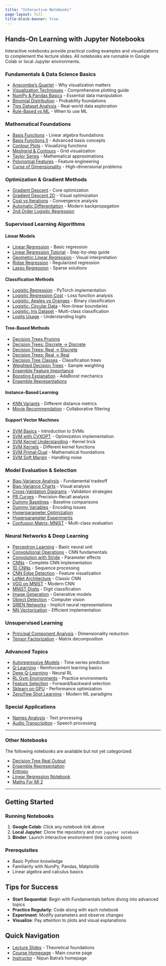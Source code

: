 ```yaml
---
title: "Interactive Notebooks"
page-layout: full
title-block-banner: true
---
```


## Hands-On Learning with Jupyter Notebooks

Interactive notebooks provide practical coding examples and visualizations to complement the lecture slides. All notebooks are runnable in Google Colab or local Jupyter environments.

### Fundamentals & Data Science Basics

- [Anscombe's Quartet](notebooks/anscombe.ipynb) - Why visualization matters
- [Visualization Techniques](notebooks/visualisation.ipynb) - Comprehensive plotting guide
- [NumPy & Pandas Basics](notebooks/numpy-pandas-basics.ipynb) - Essential data manipulation
- [Binomial Distribution](notebooks/binomial.ipynb) - Probability foundations
- [Tips Dataset Analysis](notebooks/tips.ipynb) - Real-world data exploration
- [Rule-Based vs ML](notebooks/rule-based-vs-ml.ipynb) - When to use ML

### Mathematical Foundations

- [Basis Functions](notebooks/basis.ipynb) - Linear algebra foundations
- [Basis Functions II](notebooks/basis2.ipynb) - Advanced basis concepts
- [Contour Plots](notebooks/contour.ipynb) - Visualizing functions
- [Meshgrid & Contours](notebooks/meshgrid-contour-explanation.ipynb) - Grid visualization
- [Taylor Series](notebooks/taylor-series.ipynb) - Mathematical approximations
- [Polynomial Features](notebooks/polynomial-features.ipynb) - Feature engineering
- [Curse of Dimensionality](notebooks/curse-dimensionality.ipynb) - High-dimensional problems

### Optimization & Gradient Methods

- [Gradient Descent](notebooks/gradient-descent.ipynb) - Core optimization
- [Gradient Descent 2D](notebooks/gradient-descent-2d.ipynb) - Visual optimization
- [Cost vs Iterations](notebooks/cost-iteration-notebook.ipynb) - Convergence analysis
- [Automatic Differentiation](notebooks/autodiff.ipynb) - Modern backpropagation
- [2nd Order Logistic Regression](notebooks/logistic-torch-second-order.ipynb)

### Supervised Learning Algorithms

#### Linear Models
- [Linear Regression](notebooks/linear-regression.ipynb) - Basic regression
- [Linear Regression Tutorial](notebooks/lin-reg-tutorial.ipynb) - Step-by-step guide
- [Geometric Linear Regression](notebooks/geometric-linear-regression.ipynb) - Visual interpretation
- [Ridge Regression](notebooks/ridge.ipynb) - Regularized regression
- [Lasso Regression](notebooks/lasso-regression.ipynb) - Sparse solutions

#### Classification Methods
- [Logistic Regression](notebooks/logistic-regression-torch.ipynb) - PyTorch implementation
- [Logistic Regression Cost](notebooks/logistic-regression-cost.ipynb) - Loss function analysis
- [Logistic: Apples vs Oranges](notebooks/logistic-apple-oranges.ipynb) - Binary classification
- [Logistic: Circular Data](notebooks/logistic-circular.ipynb) - Non-linear boundaries
- [Logistic: Iris Dataset](notebooks/logistic-iris.ipynb) - Multi-class classification
- [Logits Usage](notebooks/logits-usage.ipynb) - Understanding logits

#### Tree-Based Methods
- [Decision Trees Pruning](notebooks/dt-pruning.ipynb)
- [Decision Trees: Discrete → Discrete](notebooks/decision-tree-discrete-input-discrete-output.ipynb)
- [Decision Trees: Real → Discrete](notebooks/decision-tree-real-input-discrete-output.ipynb)
- [Decision Trees: Real → Real](notebooks/decision-tree-real-input-real-output.ipynb)
- [Decision Tree Classes](notebooks/classes-tree.ipynb) - Classification trees
- [Weighted Decision Trees](notebooks/dt-weighted.ipynb) - Sample weighting
- [Ensemble Feature Importance](notebooks/ensemble-feature-importance.ipynb)
- [Boosting Explanation](notebooks/boosting-explanation.ipynb) - AdaBoost mechanics
- [Ensemble Representations](notebooks/ensemble-representation.ipynb)

#### Instance-Based Learning
- [KNN Variants](notebooks/knn-variants.ipynb) - Different distance metrics
- [Movie Recommendation](notebooks/movie-recommendation-knn-mf.ipynb) - Collaborative filtering

#### Support Vector Machines
- [SVM Basics](notebooks/svm.ipynb) - Introduction to SVMs
- [SVM with CVXOPT](notebooks/svm-cvxopt.ipynb) - Optimization implementation
- [SVM Kernel Understanding](notebooks/svm-kernel-understanding.ipynb) - Kernel trick
- [SVM Kernels](notebooks/svm-kernel.ipynb) - Different kernel functions
- [SVM Primal-Dual](notebooks/svm-primal-dual.ipynb) - Mathematical foundations
- [SVM Soft Margin](notebooks/svm-soft-margin.ipynb) - Handling noise

### Model Evaluation & Selection

- [Bias-Variance Analysis](notebooks/bias-variance.ipynb) - Fundamental tradeoff
- [Bias-Variance Charts](notebooks/bias-variance-charts.ipynb) - Visual analysis
- [Cross-Validation Diagrams](notebooks/cross-validation-diagrams.ipynb) - Validation strategies
- [PR Curves](notebooks/pr-curve.ipynb) - Precision-Recall analysis
- [Dummy Baselines](notebooks/dummy-baselines.ipynb) - Baseline comparisons
- [Dummy Variables](notebooks/dummy-variables-multi-colinearity.ipynb) - Encoding issues
- [Hyperparameter Optimization](notebooks/hyperparameter-optimisation.ipynb)
- [Hyperparameter Experiments](notebooks/hyperparams-experiments.ipynb)
- [Confusion Matrix: MNIST](notebooks/confusion-mnist.ipynb) - Multi-class evaluation

### Neural Networks & Deep Learning

- [Perceptron Learning](notebooks/perceptron-learning.ipynb) - Basic neural unit
- [Convolutional Operations](notebooks/convolution-operation.ipynb) - CNN fundamentals
- [Convolution with Stride](notebooks/convolution-operation-stride.ipynb) - Parameter effects
- [CNNs](notebooks/cnn.ipynb) - Complete CNN implementation
- [1D CNNs](notebooks/1d-cnn.ipynb) - Sequence processing
- [CNN Edge Detection](notebooks/cnn-edge.ipynb) - Feature visualization
- [LeNet Architecture](notebooks/lenet.ipynb) - Classic CNN
- [VGG on MNIST](notebooks/vgg-minst.ipynb) - Modern CNN
- [MNIST Digits](notebooks/mnist-digits.ipynb) - Digit classification
- [Image Generation](notebooks/generate-image.ipynb) - Generative models
- [Object Detection](notebooks/object-detection.ipynb) - Computer vision
- [SIREN Networks](notebooks/siren.ipynb) - Implicit neural representations
- [NN Vectorization](notebooks/nn-vectorization-with-vmap-jaxtyping-and-beartype-zeel.ipynb) - Efficient implementation

### Unsupervised Learning

- [Principal Component Analysis](notebooks/pca.ipynb) - Dimensionality reduction
- [Tensor Factorization](notebooks/tensor-factorisation.ipynb) - Matrix decomposition

### Advanced Topics

- [Autoregressive Models](notebooks/autoregressive-model.ipynb) - Time series prediction
- [Q-Learning](notebooks/rl-qlearning.ipynb) - Reinforcement learning basics
- [Deep Q-Learning](notebooks/rl-qlearning-deep.ipynb) - Neural RL
- [RL Gym Environments](notebooks/rl-gym-environments.ipynb) - Practice environments
- [Feature Selection](notebooks/sfs-and-bfs.ipynb) - Forward/backward selection
- [Sklearn on GPU](notebooks/sklearn-on-gpu.ipynb) - Performance optimization
- [Zero/Few Shot Learning](notebooks/zeroshot-fewshot.ipynb) - Modern ML paradigms

### Special Applications

- [Names Analysis](notebooks/names.ipynb) - Text processing
- [Audio Transcription](notebooks/transcript.ipynb) - Speech processing

---


### Other Notebooks

The following notebooks are available but not yet categorized:

- [Decision Tree Real Output](notebooks/decision-tree-real-output.ipynb)
- [Ensemble Representation](notebooks/ensemble-representation.ipynb)
- [Entropy](notebooks/entropy.ipynb)
- [Linear Regression Notebook](notebooks/linear-regression-notebook.ipynb)
- [Maths For Ml 2](notebooks/maths-for-ml-2.ipynb)

---

## Getting Started

### Running Notebooks
1. **Google Colab**: Click any notebook link above
2. **Local Jupyter**: Clone the repository and run `jupyter notebook`
3. **Binder**: Launch interactive environment (link coming soon)

### Prerequisites
- Basic Python knowledge
- Familiarity with NumPy, Pandas, Matplotlib
- Linear algebra and calculus basics

## Tips for Success
- **Start Sequential**: Begin with Fundamentals before diving into advanced topics
- **Practice Regularly**: Code along with each notebook
- **Experiment**: Modify parameters and observe changes
- **Visualize**: Pay attention to plots and visual explanations

## Quick Navigation
- [Lecture Slides](slides.qmd) - Theoretical foundations
- [Course Homepage](index.qmd) - Main course page
- [Instructor](https://nipunbatra.github.io) - Nipun Batra's homepage